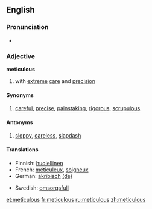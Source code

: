 ==English==
===Pronunciation===
*{{audio|en-uk-meticulous.ogg|Audio (UK)}}

===Adjective===
'''meticulous'''
# with [[extreme]] [[care]] and [[precision]]

====Synonyms====
# [[careful]], [[precise]], [[painstaking]], [[rigorous]], [[scrupulous]]

====Antonyms====
# [[sloppy]], [[careless]], [[slapdash]]

====Translations====
{{top}}
*Finnish: [[huolellinen]]
*French: [[méticuleux]], [[soigneux]]
*German: [[akribisch]] [[:de:akribisch|(de)]]
{{mid}}
*Swedish: [[omsorgsfull]]
{{bottom}}

[[et:meticulous]]
[[fr:meticulous]]
[[ru:meticulous]]
[[zh:meticulous]]